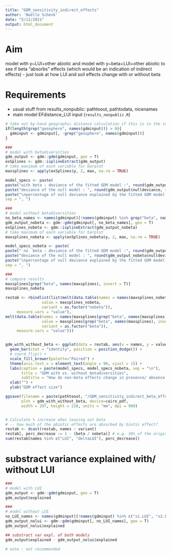 ```yaml
---
title: "GDM_sensitivity_indirect_effects"
author: 'Noëlle Schenk'
date: "5/11/2021"
output: html_document
---
```

# Aim
model with y~LUI+other abiotic and model with y~beta+LUI+other abiotic to see if beta "absorbs" effects (which would be an indication of indirect effects) - just look at how LUI and soil effects change with or without beta

# Requirements
- usual stuff from results_nonpublic: pathtoout, pathtodata, nicenames
- main model EFdistance_LUI input (`results_nonpublic.R`)

```r
# take out by-hand geographic distance calculation if this is in the input dataset
if(length(grep("geosphere", names(gdminput))) > 0){
  gdminput <- gdminput[, -grep("geosphere", names(gdminput))]
}

###
# model with betadiversities
gdm_output <- gdm::gdm(gdminput, geo = T)
exSplines <- gdm::isplineExtract(gdm_output)
# take maximum of each variable for barplot
maxsplines <- apply(exSplines$y, 2, max, na.rm = TRUE)

model_specs <- paste(
paste("with beta : deviance of the fitted GDM model :", round(gdm_output$gdmdeviance, 3)),
paste("deviance of the null model : ", round(gdm_output$nulldeviance, 3)),
paste("\npercentage of null deviance explained by the fitted GDM model :", round(gdm_output$explained, 3)),
sep = ", ")

###
# model without betadiversities
no_beta_names <- names(gdminput)[!names(gdminput) %in% grep("beta", names(gdminput), value = T)]
gdm_output_nobeta <- gdm::gdm(gdminput[, no_beta_names], geo = T)
exSplines_nobeta <- gdm::isplineExtract(gdm_output_nobeta)
# take maximum of each variable for barplot
maxsplines_nobeta <- apply(exSplines_nobeta$y, 2, max, na.rm = TRUE)

model_specs_nobeta <- paste(
paste(" no  beta : deviance of the fitted GDM model :", round(gdm_output_nobeta$gdmdeviance, 3)),
paste("deviance of the null model : ", round(gdm_output_nobeta$nulldeviance, 3)),
paste("\npercentage of null deviance explained by the fitted GDM model :", round(gdm_output_nobeta$explained, 3)),
sep = ", ")

###
# compare results
maxsplines[grep("beta", names(maxsplines), invert = T)]
maxsplines_nobeta

restab <- rbindlist(list(melt(data.table(names = names(maxsplines_nobeta), 
                value = maxsplines_nobeta, 
                variant = as.factor("nobeta")), 
     measure.vars = "value"),
melt(data.table(names = names(maxsplines[grep("beta", names(maxsplines), invert = T)]), 
                value = maxsplines[grep("beta", names(maxsplines), invert = T)], 
                variant = as.factor("beta")), 
     measure.vars = "value")))


gdm_with_without_beta <- ggplot(data = restab, aes(x = names, y = value, fill = variant)) +
  geom_bar(stat = "identity", position = position_dodge()) +
  # coord_flip() +
  scale_fill_brewer(palette="Paired") +
  theme(axis.text.x = element_text(angle = 90, vjust = 1)) +
  labs(caption = paste(model_specs, model_specs_nobeta, sep = "\n"),
       title = "GDM with vs. without betadiversities",
       subtitle = "How do non-beta effects change in presence/ absence of betadiversities?") +
  xlab("") +
  ylab("GDM effect size")

ggsave(filename = paste(pathtoout, "/GDM_sensitivity_indirect_beta_effects.pdf", sep = ""), 
       plot = gdm_with_without_beta, device=cairo_pdf,
       width = 297, height = 210, units = "mm", dpi = 900)


# Calculate % increase when leaving out beta
# -- how much of the abiotic effects are absorbed by biotic effect?
restab <- dcast(restab, names ~ variant)
restab[, perc_decrease := 1 - (beta / nobeta)] # e.g. 30% of the original Geo effect go indirect, we only see 60%
sum(restab[names %in% c("LUI", "deltaLUI"), perc_decrease])
```


# substract variance explained with/ without LUI
```r
###
# model with LUI
gdm_output <- gdm::gdm(gdminput, geo = T)
gdm_output$explained

###
# model without LUI
no_LUI_names <- names(gdminput)[!names(gdminput) %in% c("s1.LUI", "s2.LUI")]
gdm_output_nolui <- gdm::gdm(gdminput[, no_LUI_names], geo = T)
gdm_output_nolui$explained

## substract var expl. of both models
gdm_output$explained - gdm_output_nolui$explained

# note : not recommended
```

